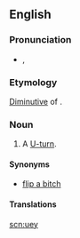 ==English==

===Pronunciation===
* {{a|UK}} {{IPA|/ˈjʊu.ɪi/}}, {{SAMPA|/"ju:.i:/}}
*: {{audio|en-uk-uey.ogg|Audio (UK)}}

===Etymology===
[[diminutive|Diminutive]] of {{term|U}}.

===Noun===
{{en-noun}}

# {{context|British|US|Australia|colloquial}} A [[U-turn]].

====Synonyms====
* [[flip a bitch]] {{qualifier|US}}

====Translations====
{{trans-see|U-turn}}

[[scn:uey]]